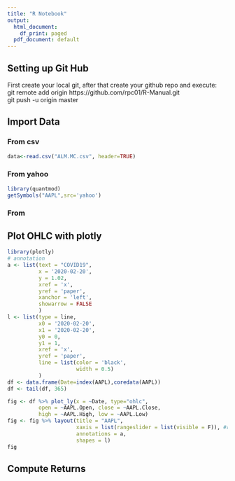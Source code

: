 ```yaml
---
title: "R Notebook"
output:
  html_document:
    df_print: paged
  pdf_document: default
---
```


## Setting up Git Hub
First create your local git, after that create your github repo and execute:  
git remote add origin https://github.com/rpc01/R-Manual.git  
git push -u origin master  

## Import Data
### From csv  
```r
data<-read.csv("ALM.MC.csv", header=TRUE)
```
### From yahoo 
```r
library(quantmod)
getSymbols("AAPL",src='yahoo')
```
### From 
## Plot OHLC with plotly
```r
library(plotly)
# annotation
a <- list(text = "COVID19",
          x = '2020-02-20',
          y = 1.02,
          xref = 'x',
          yref = 'paper',
          xanchor = 'left',
          showarrow = FALSE
          )
l <- list(type = line,
          x0 = '2020-02-20',
          x1 = '2020-02-20',
          y0 = 0,
          y1 = 1,
          xref = 'x',
          yref = 'paper',
          line = list(color = 'black',
                      width = 0.5)
          )
df <- data.frame(Date=index(AAPL),coredata(AAPL))
df <- tail(df, 365)

fig <- df %>% plot_ly(x = ~Date, type="ohlc",
          open = ~AAPL.Open, close = ~AAPL.Close,
          high = ~AAPL.High, low = ~AAPL.Low) 
fig <- fig %>% layout(title = "AAPL", 
                      xaxis = list(rangeslider = list(visible = F)), #rangeslider
                      annotations = a,
                      shapes = l)
fig
```

## Compute Returns


